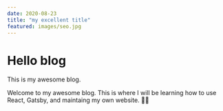 ```yaml
---
date: 2020-08-23
title: "my excellent title"
featured: images/seo.jpg
---
```


# Hello blog

This is my awesome blog.

Welcome to my awesome blog. This is where I will be learning how to use React, Gatsby, and maintaing my own website. 🏴‍☠️